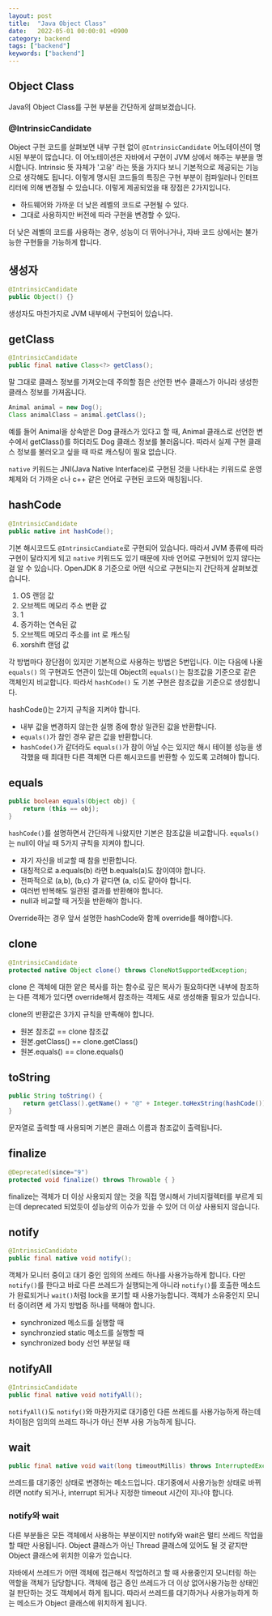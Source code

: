 ```yaml
---
layout: post
title:  "Java Object Class"
date:   2022-05-01 00:00:01 +0900
category: backend
tags: ["backend"]
keywords: ["backend"]
---
```


## Object Class
Java의 Object Class를 구현 부분을 간단하게 살펴보겠습니다.

### @IntrinsicCandidate
Object 구현 코드를 살펴보면 내부 구현 없이 `@IntrinsicCandidate` 어노테이션이 명시된 부분이 많습니다.
이 어노테이션은 자바에서 구현이 JVM 상에서 해주는 부분을 명시합니다.
Intrinsic 뜻 자체가 '고유' 라는 뜻을 가지다 보니 기본적으로 제공되는 기능으로 생각해도 됩니다.
이렇게 명시된 코드들의 특징은 구현 부분이 컴파일러나 인터프리터에 의해 변경될 수 있습니다.
이렇게 제공되었을 때 장점은 2가지입니다.

- 하드웨어와 가까운 더 낮은 레벨의 코드로 구현될 수 있다.
- 그대로 사용하지만 버전에 따라 구현을 변경할 수 있다.

더 낮은 레벨의 코드를 사용하는 경우, 성능이 더 뛰어나거나, 자바 코드 상에서는 불가능한 구현들을 가능하게 합니다.


## 생성자
```java
@IntrinsicCandidate
public Object() {}
```

생성자도 마찬가지로 JVM 내부에서 구현되어 있습니다.

## getClass
```java
@IntrinsicCandidate
public final native Class<?> getClass();
```
말 그대로 클래스 정보를 가져오는데 주의할 점은 선언한 변수 클래스가 아니라 생성한 클래스 정보를 가져옵니다.

```java
Animal animal = new Dog();
Class animalClass = animal.getClass();
```
예를 들어 Animal을 상속받은 Dog 클래스가 있다고 할 때, Animal 클래스로 선언한 변수에서 getClass()를 하더라도 Dog 클래스 정보를 불러옵니다. 따라서 실제 구현 클래스 정보를 불러오고 싶을 때 따로 캐스팅이 필요 없습니다.

`native` 키워드는 JNI(Java Native Interface)로 구현된 것을 나타내는 키워드로 운영체제와 더 가까운 c나 c++ 같은 언어로 구현된 코드와 매칭됩니다.

## hashCode
```java
@IntrinsicCandidate
public native int hashCode();
```
기본 해시코드도 `@IntrinsicCandiate`로 구현되어 있습니다. 따라서 JVM 종류에 따라 구현이 달라지게 되고 `native` 키워드도 있기 때문에 자바 언어로 구현되어 있지 않다는 걸 알 수 있습니다. OpenJDK 8 기준으로 어떤 식으로 구현되는지 간단하게 살펴보겠습니다.

1. OS 랜덤 값
2. 오브젝트 메모리 주소 변환 값
3. 1
4. 증가하는 연속된 값
5. 오브젝트 메모리 주소를 int 로 캐스팅
6. xorshift 랜덤 값

각 방법마다 장단점이 있지만 기본적으로 사용하는 방법은 5번입니다. 이는 다음에 나올 `equals()` 의 구현과도 연관이 있는데 Object의 `equals()`는 참조값을 기준으로 같은 객체인지 비교합니다. 따라서 `hashCode()` 도 기본 구현은 참조값을 기준으로 생성합니다.

hashCode()는 2가지 규칙을 지켜야 합니다.
- 내부 값을 변경하지 않는한 실행 중에 항상 일관된 값을 반환합니다.
- `equals()`가 참인 경우 같은 값을 반환합니다.
- `hashCode()`가 같더라도 `equals()`가 참이 아닐 수는 있지만 해시 테이블 성능을 생각했을 때 최대한 다른 객체면 다른 해시코드를 반환할 수 있도록 고려해야 합니다.

## equals
```java
public boolean equals(Object obj) {
    return (this == obj);
}
```
`hashCode()`를 설명하면서 간단하게 나왔지만 기본은 참조값을 비교합니다.
`equals()` 는 null이 아닐 때 5가지 규칙을 지켜야 합니다.
- 자기 자신을 비교할 때 참을 반환합니다.
- 대칭적으로 a.equals(b) 라면 b.equals(a)도 참이여야 합니다.
- 전파적으로 (a,b), (b,c) 가 같다면 (a, c)도 같아야 합니다.
- 여러번 반복해도 일관된 결과를 반환해야 합니다.
- null과 비교할 때 거짓을 반환해야 합니다.

Override하는 경우 앞서 설명한 hashCode와 함께 override를 해야합니다.

## clone
```java
@IntrinsicCandidate
protected native Object clone() throws CloneNotSupportedException;
```
clone 은 객체에 대한 얕은 복사를 하는 함수로 깊은 복사가 필요하다면 내부에 참조하는 다른 객체가 있다면 override해서 참조하는 객체도 새로 생성해줄 필요가 있습니다.

clone의 반환값은 3가지 규칙을 만족해야 합니다.
- 원본 참조값 == clone 참조값
- 원본.getClass() == clone.getClass()
- 원본.equals() == clone.equals()

## toString
```java
public String toString() {
    return getClass().getName() + "@" + Integer.toHexString(hashCode());
}
```
문자열로 출력할 때 사용되며 기본은 클래스 이름과 참조값이 출력됩니다.

## finalize
```java
@Deprecated(since="9")
protected void finalize() throws Throwable { }
```
finalize는 객체가 더 이상 사용되지 않는 것을 직접 명시해서 가비지컬렉터를 부르게 되는데 deprecated 되었듯이 성능상의 이슈가 있을 수 있어 더 이상 사용되지 않습니다.

## notify
```java
@IntrinsicCandidate
public final native void notify();
```
객체가 모니터 중이고 대기 중인 임의의 쓰레드 하나를 사용가능하게 합니다.
다만 `notify()`를 한다고 바로 다른 쓰레드가 실행되는게 아니라 `notify()`를 호출한 메소드가 완료되거나 `wait()`처럼 lock을 포기할 때 사용가능합니다.
객체가 소유중인지 모니터 중이려면 세 가지 방법중 하나를 택해야 합니다.
- synchronized 메소드를 실행할 때
- synchronzied static 메소드를 실행할 때
- synchronized body 선언 부분일 때

## notifyAll
```java
@IntrinsicCandidate
public final native void notifyAll();
```
`notifyAll()`도 `notify()`와 마찬가지로 대기중인 다른 쓰레드를 사용가능하게 하는데 차이점은 임의의 쓰레드 하나가 아닌 전부 사용 가능하게 됩니다.

## wait
```java
public final native void wait(long timeoutMillis) throws InterruptedException;
```
쓰레드를 대기중인 상태로 변경하는 메소드입니다. 대기중에서 사용가능한 상태로 바뀌려면 notify 되거나, interrupt 되거나 지정한 timeout 시간이 지나야 합니다.

### notify와 wait
다른 부분들은 모든 객체에서 사용하는 부분이지만 notify와 wait은 멀티 쓰레드 작업을 할 때만 사용됩니다.
Object 클래스가 아닌 Thread 클래스에 있어도 될 것 같지만 Object 클래스에 위치한 이유가 있습니다.

자바에서 쓰레드가 어떤 객체에 접근해서 작업하려고 할 때 사용중인지 모니터링 하는 역할을 객체가 담당합니다.
객체에 접근 중인 쓰레드가 더 이상 없어사용가능한 상태인 걸 판단하는 것도 객체에서 하게 됩니다.
따라서 쓰레드를 대기하거나 사용가능하게 하는 메소드가 Object 클래스에 위치하게 됩니다.